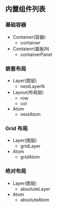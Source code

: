 
<Meta title='内置布局组件列表' />

## 内置组件列表 
### 基础容器

- Container(容器) 
  - container
- Contaienr(面板)N
  - containerPanel

### 嵌套布局

- Layer(图层)
  - nestLayerN
- Layout(布局层)
  - row
  - col
- Atom
  - nestAtom

### Grid 布局

- Layer(图层)
  - gridLayer
- Atom
  - gridAtom

### 绝对布局

- Layer(图层)
  - absoluteLayer
- Atom
  - absoluteAtom
